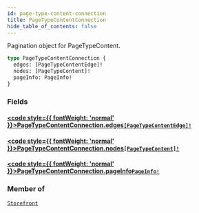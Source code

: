 ```yaml
---
id: page-type-content-connection
title: PageTypeContentConnection
hide_table_of_contents: false
---
```








Pagination object for PageTypeContent.

```graphql
type PageTypeContentConnection {
  edges: [PageTypeContentEdge]!
  nodes: [PageTypeContent]!
  pageInfo: PageInfo!
}
```


### Fields

#### [<code style={{ fontWeight: 'normal' }}>PageTypeContentConnection.<b>edges</b></code>](#)<Bullet />[`[PageTypeContentEdge]!`](/demand/api/graphql-admin/reference/objects/page-type-content-edge) <Badge class="secondary" text="non-null"/> <Badge class="secondary" text="object"/>
> 
> 

#### [<code style={{ fontWeight: 'normal' }}>PageTypeContentConnection.<b>nodes</b></code>](#)<Bullet />[`[PageTypeContent]!`](/demand/api/graphql-admin/reference/objects/page-type-content) <Badge class="secondary" text="non-null"/> <Badge class="secondary" text="object"/>
> 
> 

#### [<code style={{ fontWeight: 'normal' }}>PageTypeContentConnection.<b>pageInfo</b></code>](#)<Bullet />[`PageInfo!`](/demand/api/graphql-admin/reference/objects/page-info) <Badge class="secondary" text="non-null"/> <Badge class="secondary" text="object"/>
> 
> 



### Member of

[`Storefront`](/demand/api/graphql-admin/reference/objects/storefront)  <Badge class="secondary" text="object"/>



